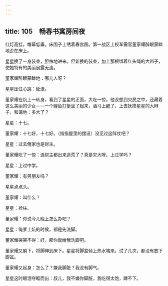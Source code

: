 ```yaml
---
---
---
```

title: 105　畅春书寓房间夜
---




红灯高挂，帷幕低垂。床围子上绣着春宫图。第一战区上校军需官董家耀醉眼蒙眬地歪在床上。

星星换了一身装束，胆怯地进来。但新换的装束，加上那根绑着红头绳的大辫子，使她特有的美丽展露无遗。

董家耀醉眼蒙眬地：哪儿人呀？

星星压住心跳：延津。

董家耀在炕上一转身，看到了星星的正面，大吃一惊。他没想到灾民之中，还藏着这么美丽的少女——一个鲤鱼打挺坐了起来，酒马上醒了，上去抚摸星星的大辫子，和蔼地：多大了？

星星：十七。

董家耀：十七好，十七好。（指指屋里的摆设）没见过这阵仗吧？

星星：过去俺家也是财主。

董家耀吃了一惊：连财主都出来逃荒了？真是灾大呀。上过学吗？

星星：上过中学。

董家耀：有男朋友吗？

星星点点头。

董家耀：叫什么？

星星：栓柱。

董家耀：你说今儿晚上怎么办吧？

星星：俺爹上炕的时候，都是先洗脚。

董家耀哭笑不得：好，那你就给我洗脚吧。

董家耀又躺下，将脚伸到床下。星星将脚盆倾上热水端来。试了几次，都没有放下脚盆。

董家耀又起身：怎么了？嫌我脚脏？我没有脚气。

星星这时眼泪夺眶而出：叔儿，我不嫌你脚脏，我吃得太饱，蹲不下。